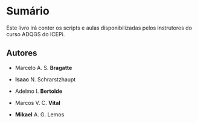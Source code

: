 # Sumário {.unnumbered}

Este livro irá conter os scripts e aulas disponibilizadas pelos instrutores do curso ADQGS do ICEPi.

## Autores

-   Marcelo A. S. **Bragatte**

-   **Isaac** N. Schrarstzhaupt

-   Adelmo I. **Bertolde**

-   Marcos V. C. **Vital**

-   **Mikael** A. G. Lemos
